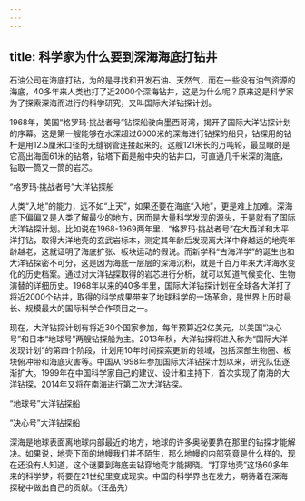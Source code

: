 ```yaml
---
---
---
```

title: 科学家为什么要到深海海底打钻井
---




石油公司在海底打钻，为的是寻找和开发石油、天然气，而在一些没有油气资源的海底，40多年来人类也打了近2000个深海钻井，这是为什么呢？原来这是科学家为了探索深海而进行的科学研究，又叫国际大洋钻探计划。

1968年，美国“格罗玛·挑战者号”钻探船驶向墨西哥湾，揭开了国际大洋钻探计划的序幕。这是第一艘能够在水深超过6000米的深海进行钻探的船只，钻探用的钻杆是用12.5厘米口径的无缝钢管连接起来的。这艘121米长的万吨轮，最显眼的是它高出海面61米的钻塔，钻塔下面是船中央的钻井口，可直通几千米深的海底，钻取一筒又一筒的岩芯。

“格罗玛·挑战者号”大洋钻探船



人类“入地”的能力，远不如“上天”，如果还要在海底“入地”，更是难上加难。深海底下偏偏又是人类了解最少的地方，因而是大量科学发现的源头，于是就有了国际大洋钻探计划。比如说在1968-1969两年里，“格罗玛·挑战者号”在大西洋和太平洋打钻，取得大洋地壳的玄武岩标本，测定其年龄后发现离大洋中脊越远的地壳年龄越老，这就证明了海底扩张、板块运动的假说。而新学科“古海洋学”的诞生也和大洋钻探密不可分，这是因为海底一层层的深海沉积，就是千百万年来大洋海水变化的历史档案。通过对大洋钻探取得的岩芯进行分析，就可以知道气候变化、生物演替的详细历史。1968年以来的40多年里，国际大洋钻探计划在全球各大洋打了将近2000个钻井，取得的科学成果带来了地球科学的一场革命，是世界上历时最长、规模最大的国际科学合作项目之一。

现在，大洋钻探计划有将近30个国家参加，每年预算近2亿美元，以美国“决心号”和日本“地球号”两艘钻探船为主。2013年秋，大洋钻探将进入称为“国际大洋发现计划”的第四个阶段，计划用10年时间探索更新的领域，包括深部生物圈、板块俯冲带和海底灾害等。中国从1998年参加国际大洋钻探计划以来，研究队伍逐渐扩大。1999年在中国科学家自己的建议、设计和主持下，首次实现了南海的大洋钻探，2014年又将在南海进行第二次大洋钻探。

“地球号”大洋钻探船



“决心号”大洋钻探船



深海是地球表面离地球内部最近的地方，地球的许多奥秘要靠在那里的钻探才能解决。如果说，地壳下面的地幔我们并不陌生，那么地幔的内部究竟是什么样的，现在还没有人知道，这个谜要到海底去钻穿地壳才能揭晓。“打穿地壳”这场60多年来的科学梦，将要在21世纪里变成现实。中国的科学界也在发力，期待着在深海探秘中做出自己的贡献。（汪品先）